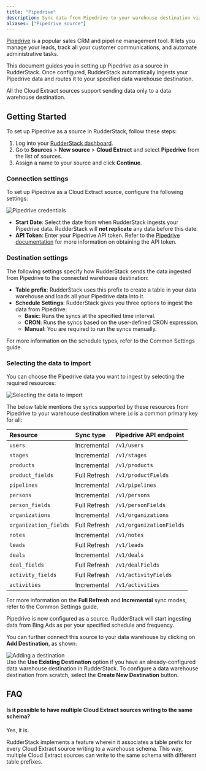 ```yaml
---
title: "Pipedrive"
description: Sync data from Pipedrive to your warehouse destination via RudderStack.
aliases: ["Pipedrive source"]
---
```


[Pipedrive](https://www.pipedrive.com/) is a popular sales CRM and pipeline management tool. It lets you manage your leads, track all your customer communications, and automate administrative tasks.

This document guides you in setting up Pipedrive as a source in RudderStack. Once configured, RudderStack automatically ingests your Pipedrive data and routes it to your specified data warehouse destination.

<div class="warningBlock">
All the Cloud Extract sources support sending data only to a <Link to="/destinations/warehouse-destinations/">data warehouse destination</Link>.
</div>

## Getting Started

To set up Pipedrive as a source in RudderStack, follow these steps:

1. Log into your [RudderStack dashboard](https://app.rudderstack.com/).
2. Go to **Sources** > **New source** > **Cloud Extract** and select **Pipedrive** from the list of sources.
3. Assign a name to your source and click **Continue**.

### Connection settings

To set up Pipedrive as a Cloud Extract source, configure the following settings:

<img src="../../assets/cloud-extract-sources/pipedrive-connection-settings.png" alt="Pipedrive credentials" />

- **Start Date**: Select the date from when RudderStack ingests your Pipedrive data. RudderStack will **not replicate** any data before this date.
- **API Token**: Enter your Pipedrive API token. Refer to the [Pipedrive documentation](https://pipedrive.readme.io/docs/how-to-find-the-api-token) for more information on obtaining the API token.

### Destination settings

The following settings specify how RudderStack sends the data ingested from Pipedrive to the connected warehouse destination:

- **Table prefix**: RudderStack uses this prefix to create a table in your data warehouse and loads all your Pipedrive data into it.
- **Schedule Settings**: RudderStack gives you three options to ingest the data from Pipedrive:
    - **Basic**: Runs the syncs at the specified time interval. 
    - **CRON**: Runs the syncs based on the user-defined CRON expression.
    - **Manual**: You are required to run the syncs manually.

<div class="infoBlock">
For more information on the schedule types, refer to the <Link to="/sources/extract/common-settings/">Common Settings</Link> guide.
</div>

### Selecting the data to import

You can choose the Pipedrive data you want to ingest by selecting the required resources:

<img src="../../assets/cloud-extract-sources/pipedive-v2-resources.png" alt="Selecting the data to import" />

The below table mentions the syncs supported by these resources from Pipedrive to your warehouse destination where `id` is a common primary key for all:  

| Resource | Sync type | Pipedrive API endpoint |
| :---| :--- | :--- |
|`users`| Incremental | `/v1/users` |
|`stages`| Incremental | `/v1/stages` |
|`products`| Incremental | `/v1/products` |
|`product_fields`| Full Refresh | `/v1/productFields` |
|`pipelines`| Incremental | `/v1/pipelines` |
|`persons`| Incremental | `/v1/persons` |
|`person_fields`| Full Refresh | `/v1/personFields` |
|`organizations`| Incremental | `/v1/organizations` |
|`organization_fields`| Full Refresh | `/v1/organizationFields` |
|`notes`| Incremental | `/v1/notes` |
|`leads`| Full Refresh | `/v1/leads` |
|`deals`| Incremental | `/v1/deals` |
|`deal_fields`| Full Refresh | `/v1/dealFields` |
|`activity_fields`| Full Refresh | `/v1/activityFields` |
|`activities`| Incremental | `/v1/activities` |

<div class="infoBlock">
For more information on the <strong>Full Refresh</strong> and <strong>Incremental</strong> sync modes, refer to the <Link to="/sources/extract/common-settings/#sync-modes">Common Settings</Link> guide.
</div>

Pipedrive is now configured as a source. RudderStack will start ingesting data from Bing Ads as per your specified schedule and frequency.

You can further connect this source to your data warehouse by clicking on **Add Destination**, as shown:

<img src="../../assets/cloud-extract-sources/add-destination.png" alt="Adding a destination" />

<div class="successBlock">
Use the <strong>Use Existing Destination</strong> option if you have an already-configured data warehouse destination in RudderStack. To configure a data warehouse destination from scratch, select the <strong>Create New Destination</strong> button.
</div>

## FAQ

#### Is it possible to have multiple Cloud Extract sources writing to the same schema?

Yes, it is.

RudderStack implements a feature wherein it associates a table prefix for every Cloud Extract source writing to a warehouse schema. This way, multiple Cloud Extract sources can write to the same schema with different table prefixes.
